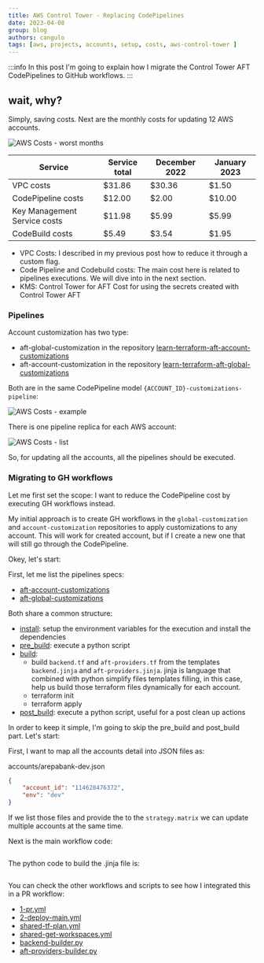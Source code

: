 ```yaml
---
title: AWS Control Tower - Replacing CodePipelines
date: 2023-04-08
group: blog
authors: cangulo
tags: [aws, projects, accounts, setup, costs, aws-control-tower ]
---
```



:::info
In this post I'm going to explain how I migrate the Control Tower AFT CodePipelines to GitHub workflows. 
:::

<!--truncate-->

## wait, why? 

Simply, saving costs. Next are the monthly costs for updating 12 AWS accounts. 

![AWS Costs - worst months](resources/3/codepipeline-costs.png)


| Service                      | Service total | December 2022 | January 2023 |
| ---------------------------- | ------------- | ------------- | ------------ |
| VPC costs                    | $31.86        | $30.36        | $1.50        |
| CodePipeline costs           | $12.00        | $2.00         | $10.00       |
| Key Management Service costs | $11.98        | $5.99         | $5.99        |
| CodeBuild costs              | $5.49         | $3.54         | $1.95        |

* VPC Costs: I described in my previous post how to reduce it through a custom flag.
* Code Pipeline and Codebuild costs: The main cost here is related to pipelines executions. We will dive into in the next section.
* KMS: Control Tower for AFT Cost for using the secrets created with Control Tower AFT


### Pipelines


Account customization has two type: 
* aft-global-customization in the repository [learn-terraform-aft-account-customizations](https://github.com/hashicorp/learn-terraform-aft-account-customizations)  
* aft-account-customization in the repository [learn-terraform-aft-global-customizations](https://github.com/hashicorp/learn-terraform-aft-global-customizations)  

Both are in the same CodePipeline model `{ACCOUNT_ID}-customizations-pipeline`:

![AWS Costs - example ](resources/3/codepipeline-example.png)

There is one pipeline replica for each AWS account:

![AWS Costs - list ](resources/3/codepipeline-list.png)

So, for updating all the accounts, all the pipelines should be executed. 

### Migrating to GH workflows

Let me first set the scope: I want to reduce the CodePipeline cost by executing GH workflows instead. 

My initial approach is to create GH workflows in the `global-customization` and `account-customization` repositories to apply customizations to any account. This will work for created account, but if I create a new one that will still go through the CodePipeline. 

Okey, let's start:

First, let me list the pipelines specs:
* [aft-account-customizations](https://github.com/aws-ia/terraform-aws-control_tower_account_factory/blob/60ee77b6a90e4bc6a96a60c8d8105d71ba5d3543/modules/aft-customizations/buildspecs/aft-account-customizations-terraform.yml)
* [aft-global-customizations](https://github.com/aws-ia/terraform-aws-control_tower_account_factory/blob/60ee77b6a90e4bc6a96a60c8d8105d71ba5d3543/modules/aft-customizations/buildspecs/aft-global-customizations-terraform.yml)

Both share a common structure:
* [install](https://github.com/aws-ia/terraform-aws-control_tower_account_factory/blob/60ee77b6a90e4bc6a96a60c8d8105d71ba5d3543/modules/aft-customizations/buildspecs/aft-global-customizations-terraform.yml#L7): setup the environment variables for the execution and install the dependencies
* [pre_build](https://github.com/aws-ia/terraform-aws-control_tower_account_factory/blob/60ee77b6a90e4bc6a96a60c8d8105d71ba5d3543/modules/aft-customizations/buildspecs/aft-global-customizations-terraform.yml#L63): execute a python script
* [build](https://github.com/aws-ia/terraform-aws-control_tower_account_factory/blob/60ee77b6a90e4bc6a96a60c8d8105d71ba5d3543/modules/aft-customizations/buildspecs/aft-global-customizations-terraform.yml#L71):  
  * build `backend.tf` and `aft-providers.tf` from the templates `backend.jinja` and `aft-providers.jinja`. jinja is language that combined with python simplify files templates filling, in this case, help us build those terraform files dynamically for each account.
  * terraform init
  * terraform apply
* [post_build](https://github.com/aws-ia/terraform-aws-control_tower_account_factory/blob/60ee77b6a90e4bc6a96a60c8d8105d71ba5d3543/modules/aft-customizations/buildspecs/aft-global-customizations-terraform.yml#L115): execute a python script, useful for a post clean up actions

In order to keep it simple, I'm going to skip the pre_build and post_build part. Let's start:

First, I want to map all the accounts detail into JSON files as:

accounts/arepabank-dev.json
```json
{
    "account_id": "114628476372",
    "env": "dev"
}
```

If we list those files and provide the to the `strategy.matrix` we can update multiple accounts at the same time. 

Next is the main workflow code:

```yml file=./resources/3/global-customizations/.github/workflows/shared-tf-plan.yml
```

The python code to build the .jinja file is:
```yml file=./resources/3/global-customizations/scripts/backend-builder.py

```


You can check the other workflows and scripts to see how I integrated this in a PR workflow:

* [1-pr.yml](./resources/3/global-customizations/.github/workflows/1-pr.yml)
* [2-deploy-main.yml](./resources/3/global-customizations/.github/workflows/2-deploy-main.yml)
* [shared-tf-plan.yml](./resources/3/global-customizations/.github/workflows/shared-tf-plan.yml)
* [shared-get-workspaces.yml](./resources/3/global-customizations/.github/workflows/shared-get-workspaces.yml)
* [backend-builder.py](./resources/3/global-customizations/scripts/backend-builder.py)
* [aft-providers-builder.py](./resources/3/global-customizations/scripts/aft-providers-builder.py)


